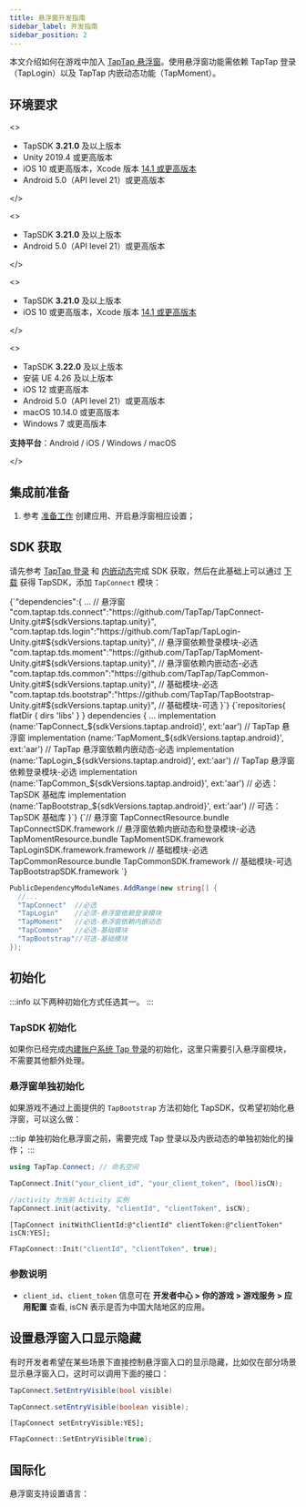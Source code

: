 ```yaml
---
title: 悬浮窗开发指南
sidebar_label: 开发指南
sidebar_position: 2
---
```



本文介绍如何在游戏中加入 [TapTap 悬浮窗](/sdk/taptap-connect/features/)。使用悬浮窗功能需依赖 TapTap 登录（TapLogin）以及 TapTap 内嵌动态功能（TapMoment）。

## 环境要求

<MultiLang kind="ue">

<>

- TapSDK **3.21.0** 及以上版本
- Unity 2019.4 或更高版本
- iOS 10 或更高版本，Xcode 版本 [14.1 或更高版本](https://developer.apple.com/news/?id=jd9wcyov)
- Android 5.0（API level 21）或更高版本

</>

<>

- TapSDK **3.21.0** 及以上版本
- Android 5.0（API level 21）或更高版本

</>

<>

- TapSDK **3.21.0** 及以上版本
- iOS 10 或更高版本，Xcode 版本 [14.1 或更高版本](https://developer.apple.com/news/?id=jd9wcyov)

</>

<>

- TapSDK **3.22.0** 及以上版本
- 安装 UE 4.26 及以上版本
- iOS 12 或更高版本
- Android 5.0（API level 21）或更高版本
- macOS 10.14.0 或更高版本
- Windows 7 或更高版本

**支持平台**：Android / iOS / Windows / macOS

</>

</MultiLang>

## 集成前准备

1. 参考 [准备工作](/sdk/start/get-ready/) 创建应用、开启悬浮窗相应设置；

## SDK 获取


请先参考 [TapTap 登录](/sdk/taptap-login/guide/start/#sdk-获取) 和 [内嵌动态](/sdk/embedded-moments/guide/##sdk-获取)完成 SDK 获取，然后在此基础上可以通过 [下载](/tap-download) 获得 TapSDK，添加 `TapConnect` 模块：  

<MultiLang kind="ue">

<CodeBlock className="json">
  {`"dependencies":{
  ...
  // 悬浮窗
  "com.taptap.tds.connect":"https://github.com/TapTap/TapConnect-Unity.git#${sdkVersions.taptap.unity}",
  "com.taptap.tds.login":"https://github.com/TapTap/TapLogin-Unity.git#${sdkVersions.taptap.unity}",   // 悬浮窗依赖登录模块-必选
  "com.taptap.tds.moment":"https://github.com/TapTap/TapMoment-Unity.git#${sdkVersions.taptap.unity}", // 悬浮窗依赖内嵌动态-必选
  "com.taptap.tds.common":"https://github.com/TapTap/TapCommon-Unity.git#${sdkVersions.taptap.unity}",    // 基础模块-必选
  "com.taptap.tds.bootstrap":"https://github.com/TapTap/TapBootstrap-Unity.git#${sdkVersions.taptap.unity}", // 基础模块-可选
}`}
</CodeBlock>

<CodeBlock className="groovy">
  {`repositories{  
    flatDir {  
        dirs 'libs'  
    }  
}  
dependencies {  
    ... 
    implementation (name:'TapConnect_${sdkVersions.taptap.android}', ext:'aar') // TapTap 悬浮窗
    implementation (name:'TapMoment_${sdkVersions.taptap.android}', ext:'aar') // TapTap 悬浮窗依赖内嵌动态-必选
    implementation (name:'TapLogin_${sdkVersions.taptap.android}', ext:'aar')  // TapTap 悬浮窗依赖登录模块-必选
    implementation (name:'TapCommon_${sdkVersions.taptap.android}', ext:'aar') // 必选：TapSDK 基础库
    implementation (name:'TapBootstrap_${sdkVersions.taptap.android}', ext:'aar') // 可选：TapSDK 基础库
}`}
</CodeBlock>

<CodeBlock className="objectivec">
  {`// 悬浮窗
TapConnectResource.bundle
TapConnectSDK.framework
// 悬浮窗依赖内嵌动态和登录模块-必选
TapMomentResource.bundle
TapMomentSDK.framework
TapLoginSDK.framework.framework
// 基础模块-必选
TapCommonResource.bundle
TapCommonSDK.framework
// 基础模块-可选
TapBootstrapSDK.framework
`}
</CodeBlock>

```cs
PublicDependencyModuleNames.AddRange(new string[] { 
  //...
  "TapConnect"  //必选
  "TapLogin"    //必须-悬浮窗依赖登录模块
  "TapMoment"   //必选-悬浮窗依赖内嵌动态
  "TapCommon"   //必选-基础模块
  "TapBootstrap"//可选-基础模块
});
```

</MultiLang>

## 初始化

:::info
以下两种初始化方式任选其一。
:::

### TapSDK 初始化

如果你已经完成[内建账户系统 Tap 登录](/sdk/taptap-login/guide/start/#sdk-初始化)的初始化，这里只需要引入悬浮窗模块，不需要其他额外处理。

### 悬浮窗单独初始化

如果游戏不通过上面提供的 `TapBootstrap` 方法初始化 TapSDK，仅希望初始化悬浮窗，可以这么做：

:::tip
单独初始化悬浮窗之前，需要完成 Tap 登录以及内嵌动态的单独初始化的操作；
:::

<MultiLang kind="ue">

```cs
using TapTap.Connect; // 命名空间

TapConnect.Init("your_client_id", "your_client_token", (bool)isCN);
```

```java
//activity 为当前 Activity 实例
TapConnect.init(activity, "clientId", "clientToken", isCN);
```

```objc
[TapConnect initWithClientId:@"clientId" clientToken:@"clientToken" isCN:YES];
```

```cpp
FTapConnect::Init("clientId", "clientToken", true);
```

</MultiLang>

### 参数说明

* `client_id`、`client_token` 信息可在 **开发者中心 > 你的游戏 > 游戏服务 > 应用配置** 查看, isCN 表示是否为中国大陆地区的应用。

## 设置悬浮窗入口显示隐藏

有时开发者希望在某些场景下直接控制悬浮窗入口的显示隐藏，比如仅在部分场景显示悬浮窗入口，这时可以调用下面的接口：

<MultiLang kind="ue">

```cs
TapConnect.SetEntryVisible(bool visible)
```

```java
TapConnect.setEntryVisible(boolean visible);
```

```objc
[TapConnect setEntryVisible:YES];
```

```cpp
FTapConnect::SetEntryVisible(true);
```

</MultiLang>

## 国际化

悬浮窗支持设置语言：

<Languages kind="ue" />
